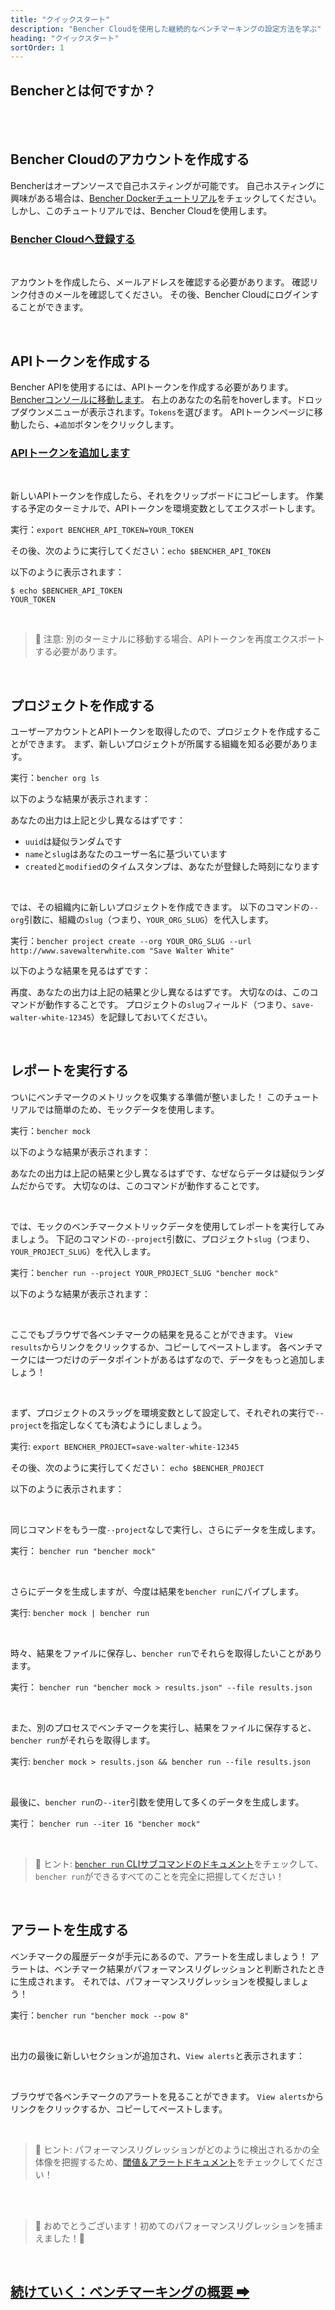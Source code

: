 ```yaml
---
title: "クイックスタート"
description: "Bencher Cloudを使用した継続的なベンチマーキングの設定方法を学ぶ"
heading: "クイックスタート"
sortOrder: 1
---
```




## Bencherとは何ですか？

<BencherIntro />

<br />

<QSInstallCli />

<br />

## Bencher Cloudのアカウントを作成する

Bencherはオープンソースで自己ホスティングが可能です。
自己ホスティングに興味がある場合は、[Bencher Dockerチュートリアル](/ja/docs/tutorial/docker/)をチェックしてください。
しかし、このチュートリアルでは、Bencher Cloudを使用します。

### <a id="signup-for-bencher-cloud" href="/auth/signup" target="_blank">Bencher Cloudへ登録する</a>
<br />

アカウントを作成したら、メールアドレスを確認する必要があります。
確認リンク付きのメールを確認してください。
その後、Bencher Cloudにログインすることができます。

<br />

## APIトークンを作成する

Bencher APIを使用するには、APIトークンを作成する必要があります。
<a href="/console" target="_blank">Bencherコンソールに移動します</a>。
右上のあなたの名前をhoverします。ドロップダウンメニューが表示されます。`Tokens`を選びます。
APIトークンページに移動したら、`➕追加`ボタンをクリックします。

### <a id="add-an-api-token" href="/auth/signup" target="_blank">APIトークンを追加します</a>
<br />

新しいAPIトークンを作成したら、それをクリップボードにコピーします。
作業する予定のターミナルで、APIトークンを環境変数としてエクスポートします。

実行：`export BENCHER_API_TOKEN=YOUR_TOKEN`

その後、次のように実行してください：`echo $BENCHER_API_TOKEN`

以下のように表示されます：

```
$ echo $BENCHER_API_TOKEN
YOUR_TOKEN
```

<br />

> 🐰 注意: 別のターミナルに移動する場合、APIトークンを再度エクスポートする必要があります。

<br />

## プロジェクトを作成する

ユーザーアカウントとAPIトークンを取得したので、プロジェクトを作成することができます。
まず、新しいプロジェクトが所属する組織を知る必要があります。

実行：`bencher org ls`

以下のような結果が表示されます：

<QuickStart6 />

あなたの出力は上記と少し異なるはずです：
- `uuid`は疑似ランダムです
- `name`と`slug`はあなたのユーザー名に基づいています
- `created`と`modified`のタイムスタンプは、あなたが登録した時刻になります

<br />

では、その組織内に新しいプロジェクトを作成できます。
以下のコマンドの`--org`引数に、組織の`slug`（つまり、`YOUR_ORG_SLUG`）を代入します。

実行：`bencher project create --org YOUR_ORG_SLUG --url http://www.savewalterwhite.com "Save Walter White"`

以下のような結果を見るはずです：

<QuickStart7 />

再度、あなたの出力は上記の結果と少し異なるはずです。
大切なのは、このコマンドが動作することです。
プロジェクトの`slug`フィールド（つまり、`save-walter-white-12345`）を記録しておいてください。

<br />

## レポートを実行する

ついにベンチマークのメトリックを収集する準備が整いました！
このチュートリアルでは簡単のため、モックデータを使用します。

実行：`bencher mock`

以下のような結果が表示されます：

<QuickStart8 />

あなたの出力は上記の結果と少し異なるはずです、なぜならデータは疑似ランダムだからです。
大切なのは、このコマンドが動作することです。

<br />

では、モックのベンチマークメトリックデータを使用してレポートを実行してみましょう。
下記のコマンドの`--project`引数に、プロジェクト`slug`（つまり、`YOUR_PROJECT_SLUG`）を代入します。

実行：`bencher run --project YOUR_PROJECT_SLUG "bencher mock"`

以下のような結果が表示されます：

<QuickStart9 />

<br />

ここでもブラウザで各ベンチマークの結果を見ることができます。
`View results`からリンクをクリックするか、コピーしてペーストします。
各ベンチマークには一つだけのデータポイントがあるはずなので、データをもっと追加しましょう！

<br />

まず、プロジェクトのスラッグを環境変数として設定して、それぞれの実行で`--project`を指定しなくても済むようにしましょう。

実行: `export BENCHER_PROJECT=save-walter-white-12345`

その後、次のように実行してください： `echo $BENCHER_PROJECT`

以下のように表示されます：

<QuickStart10 />

<br />

同じコマンドをもう一度`--project`なしで実行し、さらにデータを生成します。

実行： `bencher run "bencher mock"`

<br />

さらにデータを生成しますが、今度は結果を`bencher run`にパイプします。

実行: `bencher mock | bencher run`

<br />

時々、結果をファイルに保存し、`bencher run`でそれらを取得したいことがあります。

実行： `bencher run "bencher mock > results.json" --file results.json`

<br />

また、別のプロセスでベンチマークを実行し、結果をファイルに保存すると、`bencher run`がそれらを取得します。

実行: `bencher mock > results.json && bencher run --file results.json`

<br />

最後に、`bencher run`の`--iter`引数を使用して多くのデータを生成します。

実行： `bencher run --iter 16 "bencher mock"`

<br />

> 🐰 ヒント: [`bencher run` CLIサブコマンドのドキュメント](/ja/docs/explanation/bencher-run/)をチェックして、`bencher run`ができるすべてのことを完全に把握してください！

<br />

## アラートを生成する

ベンチマークの履歴データが手元にあるので、アラートを生成しましょう！
アラートは、ベンチマーク結果がパフォーマンスリグレッションと判断されたときに生成されます。
それでは、パフォーマンスリグレッションを模擬しましょう！

実行：`bencher run "bencher mock --pow 8"`

<br />

出力の最後に新しいセクションが追加され、`View alerts`と表示されます：

<QuickStart11 />

<br />

ブラウザで各ベンチマークのアラートを見ることができます。
`View alerts`からリンクをクリックするか、コピーしてペーストします。

<br />

> 🐰 ヒント: パフォーマンスリグレッションがどのように検出されるかの全体像を把握するため、[閾値＆アラートドキュメント](/ja/docs/explanation/thresholds/)をチェックしてください！

<br />
<br />

> 🐰 おめでとうございます！初めてのパフォーマンスリグレッションを捕まえました！🎉

<br />

<h2><a href="/ja/docs/explanation/benchmarking/">続けていく：ベンチマーキングの概要 ➡</a></h2>
